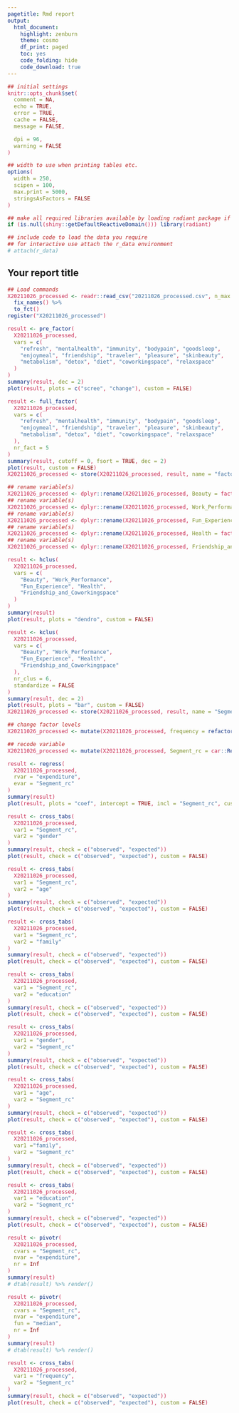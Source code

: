```yaml
---
pagetitle: Rmd report
output:
  html_document:
    highlight: zenburn
    theme: cosmo
    df_print: paged
    toc: yes
    code_folding: hide
    code_download: true
---
```


```r
## initial settings
knitr::opts_chunk$set(
  comment = NA,
  echo = TRUE,
  error = TRUE,
  cache = FALSE,
  message = FALSE,

  dpi = 96,
  warning = FALSE
)

## width to use when printing tables etc.
options(
  width = 250,
  scipen = 100,
  max.print = 5000,
  stringsAsFactors = FALSE
)

## make all required libraries available by loading radiant package if needed
if (is.null(shiny::getDefaultReactiveDomain())) library(radiant)

## include code to load the data you require
## for interactive use attach the r_data environment
# attach(r_data)
```

<style>
.btn, .form-control, pre, code, pre code {
  border-radius: 4px;
}
.table {
  width: auto;
}
ul, ol {
  padding-left: 18px;
}
code, pre, pre code {
  overflow: auto;
  white-space: pre;
  word-wrap: normal;
}
code {
  color: #c7254e;
  background-color: #f9f2f4;
}
pre {
  background-color: #ffffff;
}
</style>

## Your report title


```r
## Load commands
X20211026_processed <- readr::read_csv("20211026_processed.csv", n_max = Inf) %>%
  fix_names() %>%
  to_fct()
register("X20211026_processed")
```


```r
result <- pre_factor(
  X20211026_processed, 
  vars = c(
    "refresh", "mentalhealth", "immunity", "bodypain", "goodsleep", 
    "enjoymeal", "friendship", "traveler", "pleasure", "skinbeauty", 
    "metabolism", "detox", "diet", "coworkingspace", "relaxspace"
  )
)
summary(result, dec = 2)
plot(result, plots = c("scree", "change"), custom = FALSE)
```

```r
result <- full_factor(
  X20211026_processed, 
  vars = c(
    "refresh", "mentalhealth", "immunity", "bodypain", "goodsleep", 
    "enjoymeal", "friendship", "traveler", "pleasure", "skinbeauty", 
    "metabolism", "detox", "diet", "coworkingspace", "relaxspace"
  ), 
  nr_fact = 5
)
summary(result, cutoff = 0, fsort = TRUE, dec = 2)
plot(result, custom = FALSE)
X20211026_processed <- store(X20211026_processed, result, name = "factor")
```


```r
## rename variable(s)
X20211026_processed <- dplyr::rename(X20211026_processed, Beauty = factor1)
## rename variable(s)
X20211026_processed <- dplyr::rename(X20211026_processed, Work_Performance = factor4)
## rename variable(s)
X20211026_processed <- dplyr::rename(X20211026_processed, Fun_Experience = factor3)
## rename variable(s)
X20211026_processed <- dplyr::rename(X20211026_processed, Health = factor5)
## rename variable(s)
X20211026_processed <- dplyr::rename(X20211026_processed, Friendship_and_Coworkingspace = factor2)
```


```r
result <- hclus(
  X20211026_processed, 
  vars = c(
    "Beauty", "Work_Performance", 
    "Fun_Experience", "Health", 
    "Friendship_and_Coworkingspace"
  )
)
summary(result)
plot(result, plots = "dendro", custom = FALSE)
```



```r
result <- kclus(
  X20211026_processed, 
  vars = c(
    "Beauty", "Work_Performance", 
    "Fun_Experience", "Health", 
    "Friendship_and_Coworkingspace"
  ), 
  nr_clus = 6, 
  standardize = FALSE
)
summary(result, dec = 2)
plot(result, plots = "bar", custom = FALSE)
X20211026_processed <- store(X20211026_processed, result, name = "Segment")
```

```r
## change factor levels
X20211026_processed <- mutate(X20211026_processed, frequency = refactor(frequency, levs = c("1 per 4-6 month","1 per 2-3 month","2-3 per month","1 per month","1-2 per week","3-6 per week","everyday"), repl = ""))
```


```r
## recode variable
X20211026_processed <- mutate(X20211026_processed, Segment_rc = car::Recode(Segment, "1='Beauty';2='Otsukiai';3='Business person';4='Sadou seeker';5='Body recovery';6='Perfect mankitsu'"))
```

```r
result <- regress(
  X20211026_processed, 
  rvar = "expenditure", 
  evar = "Segment_rc"
)
summary(result)
plot(result, plots = "coef", intercept = TRUE, incl = "Segment_rc", custom = FALSE)
```

```r
result <- cross_tabs(
  X20211026_processed, 
  var1 = "Segment_rc", 
  var2 = "gender"
)
summary(result, check = c("observed", "expected"))
plot(result, check = c("observed", "expected"), custom = FALSE)
```


```r
result <- cross_tabs(
  X20211026_processed, 
  var1 = "Segment_rc", 
  var2 = "age"
)
summary(result, check = c("observed", "expected"))
plot(result, check = c("observed", "expected"), custom = FALSE)
```


```r
result <- cross_tabs(
  X20211026_processed, 
  var1 = "Segment_rc", 
  var2 = "family"
)
summary(result, check = c("observed", "expected"))
plot(result, check = c("observed", "expected"), custom = FALSE)
```


```r
result <- cross_tabs(
  X20211026_processed, 
  var1 = "Segment_rc", 
  var2 = "education"
)
summary(result, check = c("observed", "expected"))
plot(result, check = c("observed", "expected"), custom = FALSE)
```

```r
result <- cross_tabs(
  X20211026_processed, 
  var1 = "gender", 
  var2 = "Segment_rc"
)
summary(result, check = c("observed", "expected"))
plot(result, check = c("observed", "expected"), custom = FALSE)
```


```r
result <- cross_tabs(
  X20211026_processed, 
  var1 = "age", 
  var2 = "Segment_rc"
)
summary(result, check = c("observed", "expected"))
plot(result, check = c("observed", "expected"), custom = FALSE)
```


```r
result <- cross_tabs(
  X20211026_processed, 
  var1 ="family", 
  var2 = "Segment_rc"
)
summary(result, check = c("observed", "expected"))
plot(result, check = c("observed", "expected"), custom = FALSE)
```


```r
result <- cross_tabs(
  X20211026_processed, 
  var1 = "education", 
  var2 = "Segment_rc"
)
summary(result, check = c("observed", "expected"))
plot(result, check = c("observed", "expected"), custom = FALSE)
```

```r
result <- pivotr(
  X20211026_processed, 
  cvars = "Segment_rc", 
  nvar = "expenditure", 
  nr = Inf
)
summary(result)
# dtab(result) %>% render()
```

```r
result <- pivotr(
  X20211026_processed, 
  cvars = "Segment_rc", 
  nvar = "expenditure", 
  fun = "median", 
  nr = Inf
)
summary(result)
# dtab(result) %>% render()
```

```r
result <- cross_tabs(
  X20211026_processed, 
  var1 = "frequency", 
  var2 = "Segment_rc"
)
summary(result, check = c("observed", "expected"))
plot(result, check = c("observed", "expected"), custom = FALSE)
```
